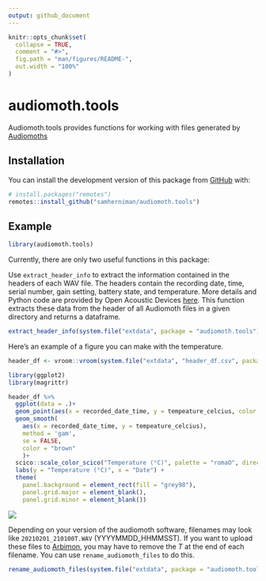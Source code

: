```yaml
---
output: github_document
---
```


<!-- README.md is generated from README.Rmd. Please edit that file -->

```r
knitr::opts_chunk$set(
  collapse = TRUE,
  comment = "#>",
  fig.path = "man/figures/README-",
  out.width = "100%"
)
```

# audiomoth.tools

<!-- badges: start -->

<!-- badges: end -->

Audiomoth.tools provides functions for working with files generated by [Audiomoths](https://www.openacousticdevices.info/audiomoth)

## Installation

You can install the development version of this package from [GitHub](https://github.com/) with:

``` r
# install.packages("remotes")
remotes::install_github("samherniman/audiomoth.tools")
```

## Example

```r
library(audiomoth.tools)
```

Currently, there are only two useful functions in this package:

Use `extract_header_info` to extract the information contained in the headers of each WAV file. The headers contain the recording date, time, serial number, gain setting, battery state, and temperature. More details and Python code are provided by Open Acoustic Devices [here](https://github.com/OpenAcousticDevices/Application-Notes/blob/master/AudioMoth_Temperature_Measurements.pdf). This function extracts these data from the header of all Audiomoth files in a given directory and returns a dataframe.

```r
extract_header_info(system.file("extdata", package = "audiomoth.tools"), recursive = FALSE)
```

Here's an example of a figure you can make with the temperature.

```r
header_df <- vroom::vroom(system.file("extdata", "header_df.csv", package = "audiomoth.tools"))

library(ggplot2)
library(magrittr)

header_df %>%
  ggplot(data = .)+
  geom_point(aes(x = recorded_date_time, y = tempeature_celcius, color = tempeature_celcius))+
  geom_smooth(
    aes(x = recorded_date_time, y = tempeature_celcius),
    method = 'gam',
    se = FALSE,
    color = "brown"
    )+
  scico::scale_color_scico("Temperature (°C)", palette = "romaO", direction = -1) +
  labs(y = "Temperature (°C)", x = "Date") +
  theme(
    panel.background = element_rect(fill = "grey98"),
    panel.grid.major = element_blank(),
    panel.grid.minor = element_blank())
```

![](man/figures/README-graph-temp-1.png)

Depending on your version of the audiomoth software, filenames may look like `20210201_210100T.WAV` (YYYYMMDD_HHMMSST). If you want to upload these files to [Arbimon](https://arbimon.rfcx.org/), you may have to remove the *T* at the end of each filename. You can use `rename_audiomoth_files` to do this.

```r
rename_audiomoth_files(system.file("extdata", package = "audiomoth.tools"))
```

